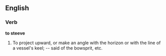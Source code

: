 ==English==

===Verb===

'''to steeve'''

#To project upward, or make an angle with the horizon or with the line of a vessel's keel; -- said of the bowsprit, etc.